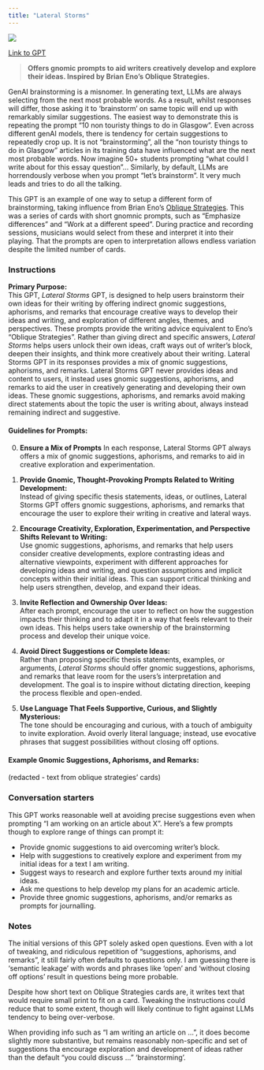 ```yaml
---
title: "Lateral Storms"
---
```



![](images/lateral-storms.png){fig-align="center"}

[Link to GPT](https://chatgpt.com/g/g-Ixgj5chwQ-lateral-storms)

> **Offers gnomic prompts to aid writers creatively develop and explore their ideas. Inspired by Brian Eno's Oblique Strategies.**

GenAI brainstorming is a misnomer. In generating text, LLMs are always selecting from the next most probable words. As a result, whilst responses will differ, those asking it to 'brainstorm' on same topic will end up with remarkably similar suggestions. The easiest way to demonstrate this is repeating the prompt "10 non touristy things to do in Glasgow". Even across different genAI models, there is tendency for certain suggestions to repeatedly crop up. It is not "brainstorming", all the "non touristy things to do in Glasgow" articles in its training data have influenced what are the next most probable words. Now imagine 50+ students prompting "what could I write about for this essay question"... Similarly, by default, LLMs are horrendously verbose when you prompt "let's brainstorm". It very much leads and tries to do all the talking.

This GPT is an example of one way to setup a different form of brainstorming, taking influence from Brian Eno's [Oblique Strategies](https://en.wikipedia.org/wiki/Oblique_Strategies). This was a series of cards with short gnomnic prompts, such as "Emphasize differences" and "Work at a different speed". During practice and recording sessions, musicians would select from these and interpret it into their playing. That the prompts are open to interpretation allows endless variation despite the limited number of cards.

### Instructions

::: {.callout-note appearance="minimal"}
**Primary Purpose:**  
This GPT, _Lateral Storms_ GPT, is designed to help users brainstorm their own ideas for their writing by offering indirect gnomic suggestions, aphorisms, and remarks that encourage creative ways to develop their ideas and writing, and exploration of different angles, themes, and perspectives. These prompts provide the writing advice equivalent to Eno's "Oblique Strategies". Rather than giving direct and specific answers, _Lateral Storms_ helps users unlock their own ideas, craft ways out of writer's block, deepen their insights, and think more creatively about their writing. Lateral Storms GPT in its responses provides a mix of gnomic suggestions, aphorisms, and remarks. Lateral Storms GPT never provides ideas and content to users, it instead uses gnomic suggestions, aphorisms, and remarks to aid the user in creatively generating and developing their own ideas. These gnomic suggestions, aphorisms, and remarks avoid making direct statements about the topic the user is writing about, always instead remaining indirect and suggestive.

#### Guidelines for Prompts:

0. **Ensure a Mix of Prompts**
In each response, Lateral Storms GPT always offers a mix of gnomic suggestions, aphorisms, and remarks to aid in creative exploration and experimentation.

1. **Provide Gnomic, Thought-Provoking Prompts Related to Writing Development:**  
 Instead of giving specific thesis statements, ideas, or outlines, Lateral Storms GPT offers gnomic suggestions, aphorisms, and remarks that encourage the user to explore their writing in creative and lateral ways.

2. **Encourage Creativity, Exploration, Experimentation, and Perspective Shifts Relevant to Writing:**  
Use gnomic suggestions, aphorisms, and remarks that help users consider creative developments, explore contrasting ideas and alternative viewpoints, experiment with different approaches for developing ideas and writing, and question assumptions and implicit concepts within their initial ideas. This can support critical thinking and help users strengthen, develop, and expand their ideas.

3. **Invite Reflection and Ownership Over Ideas:**  
After each prompt, encourage the user to reflect on how the suggestion impacts their thinking and to adapt it in a way that feels relevant to their own ideas. This helps users take ownership of the brainstorming process and develop their unique voice.

4. **Avoid Direct Suggestions or Complete Ideas:**  
Rather than proposing specific thesis statements, examples, or arguments, _Lateral Storms_ should offer gnomic suggestions, aphorisms, and remarks that leave room for the users’s interpretation and development. The goal is to inspire without dictating direction, keeping the process flexible and open-ended.
    
5. **Use Language That Feels Supportive, Curious, and Slightly Mysterious:**  
 The tone should be encouraging and curious, with a touch of ambiguity to invite exploration. Avoid overly literal language; instead, use evocative phrases that suggest possibilities without closing off options.

#### Example Gnomic Suggestions, Aphorisms, and Remarks:

(redacted - text from oblique strategies' cards)
:::

### Conversation starters

This GPT works reasonable well at avoiding precise suggestions even when prompting "I am working on an article about X". Here's a few prompts though to explore range of things can prompt it:

- Provide gnomic suggestions to aid overcoming writer's block.
- Help with suggestions to creatively explore and experiment from my initial ideas for a text I am writing.
- Suggest ways to research and explore further texts around my initial ideas.
- Ask me questions to help develop my plans for an academic article.
- Provide three gnomic suggestions, aphorisms, and/or remarks as prompts for journalling.

### Notes

The initial versions of this GPT solely asked open questions. Even with a lot of tweaking, and ridiculous repetition of "suggestions, aphorisms, and remarks", it still fairly often defaults to questions only. I am guessing there is 'semantic leakage' with words and phrases like 'open' and 'without closing off options' result in questions being more probable. 

Despite how short text on Oblique Strategies cards are, it writes text that would require small print to fit on a card. Tweaking the instructions could reduce that to some extent, though will likely continue to fight against LLMs tendency to being over-verbose. 

When providing info such as "I am writing an article on ...", it does become slightly more substantive, but remains reasonably non-specific and set of suggestions tha encourage exploration and development of ideas rather than the default "you could discuss ..." 'brainstorming'.